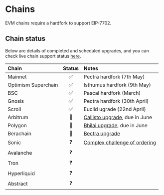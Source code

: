 # Chains

EVM chains require a hardfork to support EIP-7702.

## Chain status

Below are details of completed and scheduled upgrades, and you can check live chain support status [here](https://7702checker.azfuller.com).

| Chain | Status | Notes |
|:------|:------:|:------|
| Mainnet | ✅ | Pectra hardfork (7th May) |
| Optimism Superchain | ✅ | Isthumus hardfork (9th May) |
| BSC | ✅ | Pascal hardfork (March) |
| Gnosis | ✅ | Pectra hardfork (30th April) |
| Scroll | ✅ | Euclid ugrade (22nd April) |
| Arbitrum | 🔄 | [Callisto upgrade](https://www.tally.xyz/gov/arbitrum/proposal/13108804573775967668959825241666341617107666532012387058509418598838035461528), due in June|
| Polygon | 🔄 | [Bhilai upgrade](https://governance.polygon.technology/proposals/PIP-63/), due in June| 
| Berachain | 🔄 | [Bectra upgrade](https://docs.berachain.com/nodes/guides/bectra) |
| Sonic | ❓ | [Complex challenge of ordering](https://blog.soniclabs.com/account-abstraction-and-the-complex-challenge-of-ordering-eip-7702-transactions/) |
| Avalanche | ❓ | |
| Tron | ❓ | |
| Hyperliquid | ❓ | |
| Abstract | ❓ | |